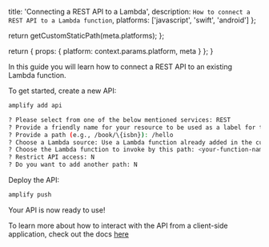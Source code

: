 
  title: 'Connecting a REST API to a Lambda',
  description: `How to connect a REST API to a Lambda function`,
  platforms: ['javascript', 'swift', 'android']
};

  return getCustomStaticPath(meta.platforms);
};

  return {
    props: {
      platform: context.params.platform,
      meta
    }
  };
}

In this guide you will learn how to connect a REST API to an existing Lambda function.

To get started, create a new API:

```sh
amplify add api

? Please select from one of the below mentioned services: REST
? Provide a friendly name for your resource to be used as a label for this category in the project: myapi
? Provide a path (e.g., /book/\{isbn}): /hello
? Choose a Lambda source: Use a Lambda function already added in the current Amplify project
? Choose the Lambda function to invoke by this path: <your-function-name>
? Restrict API access: N
? Do you want to add another path: N
```

Deploy the API:

```sh
amplify push
```

Your API is now ready to use!

To learn more about how to interact with the API from a client-side application, check out the docs [here](/lib/restapi/getting-started)
